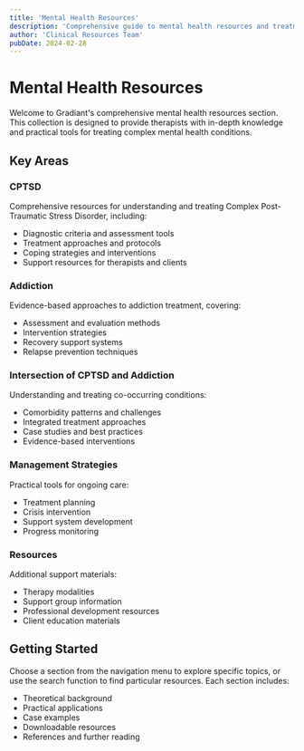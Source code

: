 ```yaml
---
title: 'Mental Health Resources'
description: 'Comprehensive guide to mental health resources and treatment approaches'
author: 'Clinical Resources Team'
pubDate: 2024-02-28
---
```


# Mental Health Resources

Welcome to Gradiant's comprehensive mental health resources section. This collection is designed to provide therapists with in-depth knowledge and practical tools for treating complex mental health conditions.

## Key Areas

### CPTSD

Comprehensive resources for understanding and treating Complex Post-Traumatic Stress Disorder, including:

- Diagnostic criteria and assessment tools
- Treatment approaches and protocols
- Coping strategies and interventions
- Support resources for therapists and clients

### Addiction

Evidence-based approaches to addiction treatment, covering:

- Assessment and evaluation methods
- Intervention strategies
- Recovery support systems
- Relapse prevention techniques

### Intersection of CPTSD and Addiction

Understanding and treating co-occurring conditions:

- Comorbidity patterns and challenges
- Integrated treatment approaches
- Case studies and best practices
- Evidence-based interventions

### Management Strategies

Practical tools for ongoing care:

- Treatment planning
- Crisis intervention
- Support system development
- Progress monitoring

### Resources

Additional support materials:

- Therapy modalities
- Support group information
- Professional development resources
- Client education materials

## Getting Started

Choose a section from the navigation menu to explore specific topics, or use the search function to find particular resources. Each section includes:

- Theoretical background
- Practical applications
- Case examples
- Downloadable resources
- References and further reading
